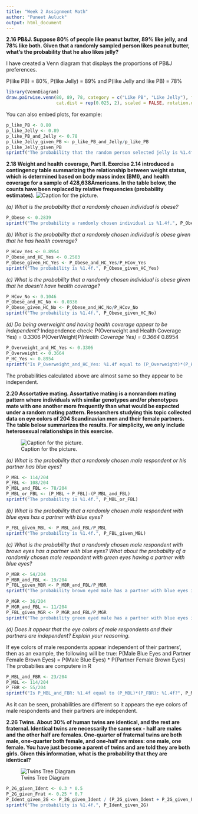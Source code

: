 ```yaml
---
title: "Week 2 Assignment Math"
author: "Puneet Auluck"
output: html_document
---
```


**2.16 PB&J.  Suppose 80% of people like peanut butter, 89% like jelly, and 78% like both. Given that a randomly sampled person likes peanut butter, what's the probability that he also likes jelly?**

I have created a Venn diagram that displays the proportions of PB&J preferences.  

P(like PB) = 80%, P(like Jelly) = 89% and P(like Jelly and like PB) = 78%

```r
library(VennDiagram)
draw.pairwise.venn(80, 89, 78, category = c("Like PB", "Like Jelly"), fill = c("light blue", "pink"), alpha = rep(0.5, 2), cat.pos = c(0,0), 
                   cat.dist = rep(0.025, 2), scaled = FALSE, rotation.degree = 180)
```

You can also embed plots, for example:

```r
p_like_PB <- 0.80
p_like_Jelly <- 0.89
p_like_PB_and_Jelly <- 0.78
p_like_Jelly_given_PB <- p_like_PB_and_Jelly/p_like_PB
p_like_Jelly_given_PB
sprintf("The probability that the random person selected jelly is %1.4f.", p_like_Jelly_given_PB)
```

**2.18 Weight and health coverage, Part II.  Exercise 2.14 introduced a contingency table summarizing the relationship between weight status, which is determined based on body mass index (BMI), and health coverage for a sample of 428,638Americans. In the table below, the counts have been replaced by relative frequencies (probability estimates).**
![Caption for the picture.](C:\Users\Minnie\Desktop\weight.png)

*(a) What is the probability that a randomly chosen individual is obese?*

```r
P_Obese <- 0.2839
sprintf("The probability a randomly chosen individual is %1.4f.", P_Obese)
```

*(b) What is the probability that a randomly chosen individual is obese given that he has health coverage?*
```r
P_HCov_Yes <- 0.8954
P_Obese_and_HC_Yes <- 0.2503
P_Obese_given_HC_Yes <- P_Obese_and_HC_Yes/P_HCov_Yes
sprintf("The probability is %1.4f.", P_Obese_given_HC_Yes)
```
 
*(c) What is the probability that a randomly chosen individual is obese given that he doesn't have health coverage?*
```r
P_HCov_No <- 0.1046
P_Obese_and_HC_No <- 0.0336
P_Obese_given_HC_No <- P_Obese_and_HC_No/P_HCov_No
sprintf("The probability is %1.4f.", P_Obese_given_HC_No)
```

*(d) Do being overweight and having health coverage appear to be independent?*
Independence check:
P(Overweight and Health Coverage Yes) = 0.3306
P(OverWeight)*P(Health Coverage Yes) = 0.3664 * 0.8954
```r
P_Overweight_and_HC_Yes <- 0.3306
P_Overweight <- 0.3664
P_HC_Yes <- 0.8954
sprintf("Is P_Overweight_and_HC_Yes: %1.4f equal to (P_Overweight)*(P_HC_Yes): %1.4f?", P_Overweight_and_HC_Yes, P_Overweight*P_HC_Yes)

```
The probabilities calculated above are almost same so they appear to be independent.


**2.20 Assortative mating.
Assortative mating is a nonrandom mating pattern where individuals with similar genotypes and/or phenotypes mate with one another more frequently than what would be expected under a random mating pattern. Researchers studying this topic collected data on eye colors of 204 Scandinavian men and their female partners. The table below summarizes the results. For simplicity, we only include heterosexual relationships in this exercise.**

![Caption for the picture.](C:\Users\Minnie\Desktop\mating.png)

*(a) What is the probability that a randomly chosen male respondent or his partner has blue eyes?*

```r
P_MBL <- 114/204
P_FBL <- 108/204
P_MBL_and_FBL <- 78/204
P_MBL_or_FBL <- (P_MBL + P_FBL)-(P_MBL_and_FBL)
sprintf("The probability is %1.4f.", P_MBL_or_FBL)
```


*(b) What is the probability that a randomly chosen male respondent with blue eyes has a partner with blue eyes?*
```r
P_FBL_given_MBL <- P_MBL_and_FBL/P_MBL
sprintf("The probability is %1.4f.", P_FBL_given_MBL)
```

*(c) What is the probability that a randomly chosen male respondent with brown eyes has a partner with blue eyes? What about the probability of a randomly chosen male respondent with green eyes having a partner with blue eyes?*

```r
P_MBR <- 54/204
P_MBR_and_FBL <- 19/204
P_FBL_given_MBR <- P_MBR_and_FBL/P_MBR
sprintf("The probability brown eyed male has a partner with blue eyes is %1.4f.", P_FBL_given_MBR)

P_MGR <- 36/204
P_MGR_and_FBL <- 11/204
P_FBL_given_MGR <- P_MGR_and_FBL/P_MGR
sprintf("The probability green eyed male has a partner with blue eyes is %1.4f.", P_FBL_given_MGR)
```

*(d) Does it appear that the eye colors of male respondents and their partners are independent? Explain your reasoning.*

If eye colors of male respondents appear independent of their partners', then as an example, the following will be true:
P(Male Blue Eyes and Partner Female Brown Eyes) = P(Male Blue Eyes) * P(Partner Female Brown Eyes)
The probabilies are computere in R

```r
P_MBL_and_FBR <- 23/204
P_MBL <- 114/204
P_FBR <- 55/204
sprintf("Is P_MBL_and_FBR: %1.4f equal to (P_MBL)*(P_FBR): %1.4f?", P_MBL_and_FBR, P_MBL * P_FBR)
```

As it can be seen, probabilities are different so it appears the eye colors of male respondents and their partners are independent.

**2.26 Twins.
About 30% of human twins are identical, and the rest are fraternal. Identical twins are necessarily the same sex - half are males and the other half are females. One-quarter of fraternal twins are both male, one-quarter both female, and one-half are mixes: one male, one female. You have just become a parent of twins and are told they are both girls. Given this information, what is the probability that they are identical?**

![Twins Tree Diagram](C:\Users\Minnie\Desktop\Twins.png)

```r
P_2G_given_Ident <- 0.3 * 0.5
P_2G_given_Frat <- 0.25 * 0.7
P_Ident_given_2G <- P_2G_given_Ident / (P_2G_given_Ident + P_2G_given_Frat)
sprintf("The probability is %1.4f.", P_Ident_given_2G)
```
